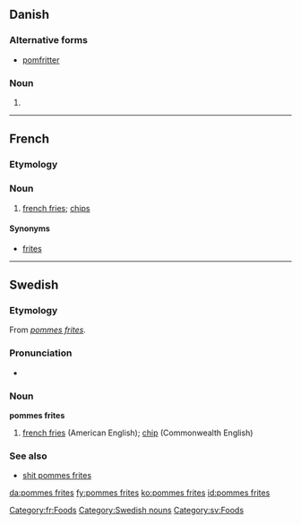 {{also|Pommes frites}}
==Danish==

===Alternative forms===
* [[pomfritter]]

===Noun===
{{infl|da|noun form|g=c}}

# {{form of|plural indefinite|pomme frite|lang=da}}

----

==French==

===Etymology===
{{compound|pommes|frites|lang=fr}}

===Noun===
{{infl|fr|noun||head=[[pommes]] [[frites]]|g=f}}

# [[french fries]]; [[chip]]s

====Synonyms====
* [[frites]]

[[Category:fr:Foods]]

----

==Swedish==

===Etymology===
From {{etyl|fr|sv}} ''[[#French|pommes frites]]''.

===Pronunciation===
* {{IPA|/pɔmˈfrɪtː/|lang=sv}}

===Noun===
'''pommes frites'''

# [[french fries]] (American English); [[chip]] (Commonwealth English)

===See also===
* [[shit pommes frites]]

[[Category:Swedish nouns]]
[[Category:sv:Foods]]

[[da:pommes frites]]
[[fy:pommes frites]]
[[ko:pommes frites]]
[[id:pommes frites]]